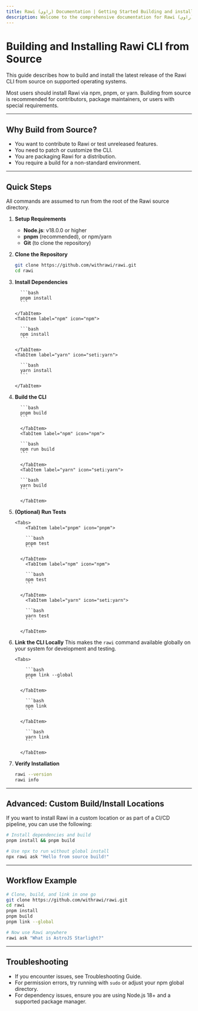 ```yaml
---
title: Rawi (راوي) Documentation | Getting Started Building and installing the rawi CLI from source
description: Welcome to the comprehensive documentation for Rawi (راوي), a developer-friendly AI-powered CLI tool for your terminal.
---
```



# Building and Installing Rawi CLI from Source

This guide describes how to build and install the latest release of the Rawi CLI from source on supported operating systems.

<Aside>

Most users should install Rawi via npm, pnpm, or yarn. Building from source is recommended for contributors, package maintainers, or users with special requirements.

</Aside>

---

## Why Build from Source?

- You want to contribute to Rawi or test unreleased features.
- You need to patch or customize the CLI.
- You are packaging Rawi for a distribution.
- You require a build for a non-standard environment.

---

## Quick Steps

All commands are assumed to run from the root of the Rawi source directory.

<Steps>

1.  **Setup Requirements**
    - **Node.js**: v18.0.0 or higher
    - **pnpm** (recommended), or npm/yarn
    - **Git** (to clone the repository)

2.  **Clone the Repository**

    ```bash
    git clone https://github.com/withrawi/rawi.git
    cd rawi
    ```

3.  **Install Dependencies**

      <Tabs>
    <TabItem label="pnpm" icon="pnpm">

          ```bash
          pnpm install
          ```

        </TabItem>
        <TabItem label="npm" icon="npm">

          ```bash
          npm install
          ```

        </TabItem>
        <TabItem label="yarn" icon="seti:yarn">

          ```bash
          yarn install
          ```

        </TabItem>

      </Tabs>

4.  **Build the CLI**

      <Tabs>
      <TabItem label="pnpm" icon="pnpm">

          ```bash
          pnpm build
          ```

          </TabItem>
          <TabItem label="npm" icon="npm">

          ```bash
          npm run build
          ```

          </TabItem>
          <TabItem label="yarn" icon="seti:yarn">

          ```bash
          yarn build
          ```

          </TabItem>

      </Tabs>

5.  **(Optional) Run Tests**

        <Tabs>
            <TabItem label="pnpm" icon="pnpm">

            ```bash
            pnpm test
            ```

          </TabItem>
            <TabItem label="npm" icon="npm">

            ```bash
            npm test
            ```

          </TabItem>
            <TabItem label="yarn" icon="seti:yarn">

            ```bash
            yarn test
            ```

          </TabItem>

    </Tabs>

6.  **Link the CLI Locally**
    This makes the `rawi` command available globally on your system for development and testing.

        <Tabs>

      <TabItem label="pnpm" icon="pnpm">

            ```bash
            pnpm link --global
            ```

          </TabItem>

      <TabItem label="npm" icon="npm">

            ```bash
            npm link
            ```

          </TabItem>

      <TabItem label="yarn" icon="seti:yarn">

            ```bash
            yarn link
            ```

          </TabItem>

    </Tabs>

7.  **Verify Installation**

    ```bash
    rawi --version
    rawi info
    ```

</Steps>

---

## Advanced: Custom Build/Install Locations

If you want to install Rawi in a custom location or as part of a CI/CD pipeline, you can use the following:

```bash
# Install dependencies and build
pnpm install && pnpm build

# Use npx to run without global install
npx rawi ask "Hello from source build!"
```

---

## Workflow Example

```bash
# Clone, build, and link in one go
git clone https://github.com/withrawi/rawi.git
cd rawi
pnpm install
pnpm build
pnpm link --global

# Now use Rawi anywhere
rawi ask "What is AstroJS Starlight?"
```

---

## Troubleshooting

- If you encounter issues, see Troubleshooting Guide.
- For permission errors, try running with `sudo` or adjust your npm global directory.
- For dependency issues, ensure you are using Node.js 18+ and a supported package manager.
